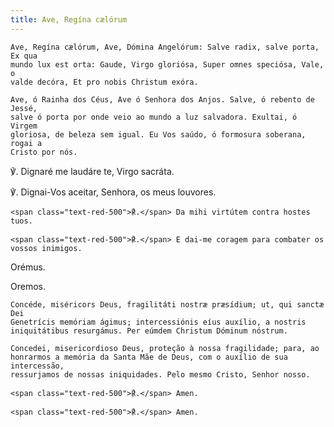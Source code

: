 ```yaml
---
title: Ave, Regína cælórum
---
```


<div class="side-by-side not-content">

    Ave, Regína cælórum, Ave, Dómina Angelórum: Salve radix, salve porta, Ex qua
    mundo lux est orta: Gaude, Virgo gloriósa, Super omnes speciósa, Vale, o
    valde decóra, Et pro nobis Christum exóra.

    Ave, ó Rainha dos Céus, Ave ó Senhora dos Anjos. Salve, ó rebento de Jessé,
    salve ó porta por onde veio ao mundo a luz salvadora. Exultai, ó Virgem
    gloriosa, de beleza sem igual. Eu Vos saúdo, ó formosura soberana, rogai a
    Cristo por nós.

℣. Dignaré me laudáre te, Virgo sacráta.

℣. Dignai-Vos aceitar, Senhora, os meus louvores.

    <span class="text-red-500">℟.</span> Da mihi virtútem contra hostes tuos.

    <span class="text-red-500">℟.</span> E dai-me coragem para combater os
    vossos inimigos.
  
  <span class="text-red-500 text-center">Orémus.</span>

  <span class="text-red-500 text-center">Oremos.</span>
  
    Concéde, miséricors Deus, fragilitáti nostræ præsídium; ut, qui sanctæ Dei
    Genetrícis memóriam ágimus; intercessiónis eíus auxílio, a nostris
    iniquitátibus resurgámus. Per eúmdem Christum Dóminum nóstrum.

    Concedei, misericordioso Deus, proteção à nossa fragilidade; para, ao
    honrarmos a memória da Santa Mãe de Deus, com o auxílio de sua intercessão,
    ressurjamos de nossas iniquidades. Pelo mesmo Cristo, Senhor nosso.

    <span class="text-red-500">℟.</span> Amen.

    <span class="text-red-500">℟.</span> Amen.

</div>

